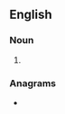 {{also|étalons}}
==English==

===Noun===
{{head|en|noun plural form}}

# {{plural of|etalon|lang=en}}

===Anagrams===
* {{anagrams|en|Salento|alonest|lean-tos|loanest|tolanes}}